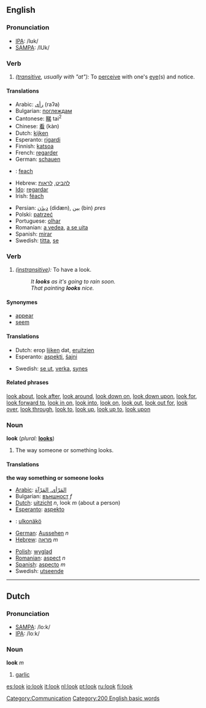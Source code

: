==English==
===Pronunciation===
*[[IPA]]: /lʊk/
*[[SAMPA]]: /lUk/

===Verb===
{{en-infl-reg-consonant|look||}}

# ''([[transitive]], usually with "at"):'' To [[perceive]] with one's [[eye]](s) and notice.

====Translations====
{{top}}
<!--languages from A to I go here-->
*Arabic: [[رأى]] (raʔa)
*Bulgarian: [[поглеждам]]
*Cantonese: [[睇]] tai<sup>2</sup>
*Chinese: [[看]] (kàn)
*Dutch: [[kijken]]
*Esperanto: [[rigardi]]
*Finnish: [[katsoa]]
*French: [[regarder]]
*German: [[schauen]]
*{{ga}}: [[feach]]
*Hebrew: [[להביט]], [[לראות]]
*[[Ido]]: [[regardar]]
*Irish: [[féach]]
{{mid}}
<!--languages from J to Z go here-->
*Persian: [[دیدَن]] (didæn), [[بین]] (bin) ''pres''
*Polski: [[patrzeć]]
*Portuguese: [[olhar]]
*Romanian: [[a vedea]], [[a se uita]]
*Spanish: [[mirar]]
*Swedish: [[titta]], [[se]]
{{bottom}}

===Verb===
{{en-infl-reg-consonant|look||}}

# ''([[instransitive]]):'' To have a look.
#:''It '''looks''' as it's going to rain soon.''
#:''That painting '''looks''' nice.''

====Synonymes====
*[[appear]]
*[[seem]]

====Translations====
{{top}}
<!--languages from A to I go here-->
*Dutch: erop [[lijken]] dat, [[eruitzien]]
*Esperanto: [[aspekti]], [[ŝajni]]
{{mid}}
<!--languages from J to Z go here-->
*Swedish: [[se ut]], [[verka]], [[synes]]
{{bottom}}

====Related phrases====
[[look about]], [[look after]], [[look around]], [[look down on]], [[look down upon]], [[look for]], [[look forward to]], [[look in on]], [[look into]], [[look on]], [[look out]], [[look out for]], [[look over]], [[look through]], [[look to]], [[look up]], [[look up to]], [[look upon]]

===Noun===
'''look'''  (''plural:'' '''[[looks]]''')

# The way someone or something looks.

====Translations====
'''the way something or someone looks'''
{{top}}
<!--languages from A to I go here-->
*[[Arabic]]: [[المَرْأى, المَرْآة]]
*Bulgarian: [[външност]] ''f''
*[[Dutch]]: [[uitzicht]] ''n'', look ''m'' (about a person)
*[[Esperanto]]: [[aspekto]]
*{{fi}}: [[ulkonäkö]]
*[[German]]: [[Aussehen]] ''n''
*[[Hebrew]]: [[מראה]] ''m''
{{mid}}
<!--languages from J to Z go here-->
*[[Polish]]: [[wygląd]]
*[[Romanian]]: [[aspect]] ''n''
*[[Spanish]]: [[aspecto]] ''m''
*Swedish: [[utseende]]
{{bottom}}

----
==Dutch==
===Pronunciation===
*[[w:SAMPA|SAMPA]]: /lo:k/
*[[w:IPA|IPA]]: /loːk/

===Noun===
'''look''' ''m''

# [[garlic]]

[[Category:Communication]]

[[Category:200 English basic words]]

[[es:look]]
[[io:look]]
[[it:look]]
[[nl:look]]
[[pt:look]]
[[ru:look]]
[[fi:look]]
